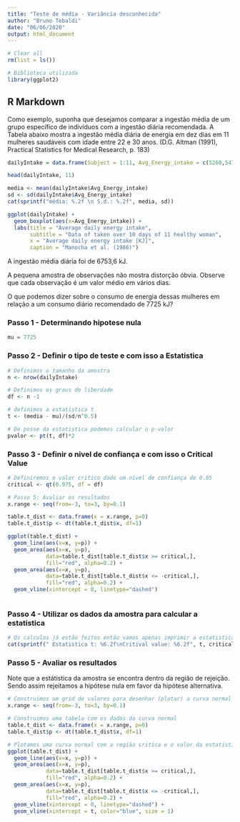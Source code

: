 ---
title: "Teste de média - Variância desconhecida"
author: "Bruno Tebaldi"
date: "06/06/2020"
output: html_document
---

```{r setup, include=FALSE}

# Clear all
rm(list = ls())

# Biblioteca utilizada
library(ggplot2)

```

## R Markdown

Como exemplo, suponha que desejamos comparar a ingestão média de um grupo específico de indivíduos com a ingestão diária recomendada. A Tabela abaixo mostra a ingestão média diária de energia em dez dias em 11 mulheres saudáveis com idade entre 22 e 30 anos. (D.G. Altman (1991), Practical Statistics for Medical Research, p. 183)

```{r daily.intake}
dailyIntake = data.frame(Subject = 1:11, Avg_Energy_intake = c(5260,5470,5640,6180,6390,6515,6805,7515,7515,8230,8770))

head(dailyIntake, 11)
```

```{r media}
media <- mean(dailyIntake$Avg_Energy_intake)
sd <- sd(dailyIntake$Avg_Energy_intake)
cat(sprintf("média: %.2f \n S.d.: %.2f", media, sd))
```

```{r histograma}
ggplot(dailyIntake) + 
  geom_boxplot(aes(x=Avg_Energy_intake)) +
  labs(title = "Average daily energy intake",
       subtitle = "Data of taken over 10 days of 11 healthy woman",
       x = "Average daily energy intake [KJ]",
       caption = "Manocha et al. (1986)")
```

A ingestão média diária foi de 6753,6 kJ.

A pequena amostra de observações não mostra distorção óbvia. Observe que cada observação é um valor médio em vários dias.

O que podemos dizer sobre o consumo de energia dessas mulheres em relação a um consumo diário recomendado de 7725 kJ?


### Passo 1 - Determinando hipotese nula

```{r H_Nula}
mu = 7725
```



### Passo 2 - Definir o tipo de teste e com isso a Estatistica


```{r}
# Definimos o tamanho da amostra
n <- nrow(dailyIntake)

# Definimos os graus de liberdade
df <- n -1

# definimos a estatistica t
t <- (media - mu)/(sd/n^0.5)

# De posse da estatistica podemos calcular o p-valor
pvalor <- pt(t, df)*2
```

### Passo 3 - Definir o nivel de confiança e com isso o Critical Value

```{r}
# Definiremos o valor critico dado um nível de confiança de 0.95
critical <- qt(0.975, df = df)

# Passo 5: Avaliar os resultados
x.range <- seq(from=-3, to=3, by=0.1)

table.t_dist <- data.frame(x = x.range, p=0)
table.t_dist$p <- dt(table.t_dist$x, df=1)

ggplot(table.t_dist) +
  geom_line(aes(x=x, y=p)) +
  geom_area(aes(x=x, y=p),
            data=table.t_dist[table.t_dist$x >= critical,],
            fill="red", alpha=0.2) +
  geom_area(aes(x=x, y=p),
            data=table.t_dist[table.t_dist$x <= -critical,],
            fill="red", alpha=0.2) +
  geom_vline(xintercept = 0, linetype="dashed")



```


### Passo 4 - Utilizar os dados da amostra para calcular a estatistica

```{r}
# Os calculos já estão feitos então vamos apenas imprimir a estatistica calculada
cat(sprintf(" Estatistica t: %6.2f\nCritival value: %6.2f", t, critical))
```
### Passo 5 - Avaliar os resultados

Note que a estátistica da amostra se encontra dentro da região de rejeição. Sendo assim rejeitamos a hipótese nula em favor da hipótese alternativa.

```{r}
# Construimos um grid de valores para desenhar (plotar) a curva normal
x.range <- seq(from=-3, to=3, by=0.1)

# Construimos uma tabela com os dados da curva normal
table.t_dist <- data.frame(x = x.range, p=0)
table.t_dist$p <- dt(table.t_dist$x, df=1)

# Plotamos uma curva normal com a região critica e o valor da estatistica em azul
ggplot(table.t_dist) +
  geom_line(aes(x=x, y=p)) +
  geom_area(aes(x=x, y=p),
            data=table.t_dist[table.t_dist$x >= critical,],
            fill="red", alpha=0.2) +
  geom_area(aes(x=x, y=p),
            data=table.t_dist[table.t_dist$x <= -critical,],
            fill="red", alpha=0.2) +
  geom_vline(xintercept = 0, linetype="dashed") +
  geom_vline(xintercept = t, color="blue", size = 1)
```

